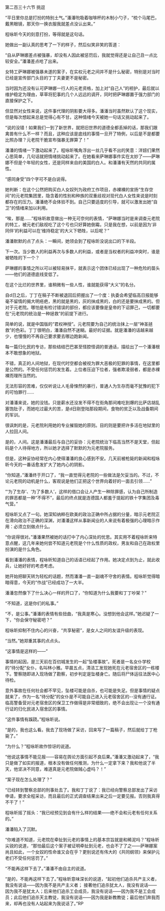 

第二百三十六节 挑逗

“平日里你总是打扮的特别土气。”潘潘吮吸着咖啡杯的木制小勺子，“梳个马尾巴，戴黑眼镜，那天你一换衣服我就差点没认出来。”

程咏昕今天的刻意打扮，等得就是这句话。

她做出一副认真的思考了一下的样子，然后似笑非笑的答道：

“自从萨琳娜差点被强暴，却没有人因此被惩罚后，我就觉得还是让自己丑一点比较安全。”潘潘差点呛了出来。

女特工萨琳娜被强暴未遂的案子，在实权元老之间并不是什么秘密，特别是对当时已经是宣传部门头目的丁丁夫妻更不是秘密。

当时因为还没有认可萨琳娜一行人的元老资格，加上对“自己人”的袒护，最后就以维护稳定为理由，草草将犯事的几个人远远的调开，同时把萨琳娜置于强力部门的直接保护之下。

但显然对女性来说，这件事代理的阴影要大得多。潘潘当时虽然默认了这个现实，但是每次想起来总是觉得心有不甘。这种情绪今天被她一句话又挑动起来了。

“说的没错！如果我们一到了新世界，就把旧世界的道德全都丢掉的话，那我们跟禽兽有什么不一样？而且，这种应该是底线的事情一旦开了特例，以后是不是都要比照办理？元老院干脆宣布强暴无罪算了！”

潘潘的情绪一下激动起来了。程咏昕嘴角浮出一丝几乎看不出的笑意：洋妞们果然心思简单，几句话就把情绪挑动起来了。在她看来萨琳娜事件实在太妙了――萨琳娜不但是个年轻的女性，还是同样来自的美国的白人。和潘潘有天然的共同的属性。

“感同身受”四个字可不是白说得。

她判断：在这个公然把购买白人女奴列为政府工作项目，赤裸裸的宣扬“生存空间”的元老院集团里，隐含着的性别和种族的双重歧视对现代白人女性来说是时刻都存在的压力。潘潘绝不会体验不到。自己只要适度的引导，就可以激发出她“自卫”的情绪来加以利用。

“唉，那是……”程咏昕故意做出一种无可奈何的表情，“萨琳娜当时是来调查元老院的特工，被元老们敌视吃了这个亏也只好算她倒霉。只是我在想，以前是因为‘非同伴’的利益可以在‘维持稳定’的大义下牺牲，以后呢？”

潘潘默默的点了点头：一瞬间，她领会到了程咏昕没说出口的下半段。

下一次。当少数人的利益再次与多数人的利益，或者是当权者的利益冲突时，谁是被牺牲的下一个？

萨琳娜的事情之所以可以被轻易抹平，就表示这个团体已经出现了一种危险的苗头――他们的道德底线变低了。

在这个比烂的世界里，谁稍微有一些人性，谁就能获得“大义”的名分。

自d日之后，丁丁在稿子不断被退回后把握出了一个度：执委会希望临高日报能够毫不留情的揭大明疮疤，黑的就是黑的，灰的抹成黑的，白的还是要抹成黑的。但对于元老院。哪怕是有检讨错误的部份，都应该要像是皇帝的下诏罪己，一切都要在“元老院的统治是一种拯救”的前提下进行。

简单的说，就是中国版的“君权神授”。元老院要为自己的统治抹上一层“神圣拯救”的色彩。丁丁很明白，潘潘自然不迷糊。最好的证据。就是潘潘的话越来越少，也慢慢的不再自己要求要去哪边跑新闻。

每一篇归化民的专访，那些结结巴巴甚至怪腔怪调的普通话，描绘出了一个潘潘根本不敢想象的地狱。

不错，真正的人间地狱，在现代时空都会被视为罪大恶极的犯罪的事情，在这里都是公然的。不受任何惩罚的发生着。上位者压迫下位者，强者欺凌弱者，都是赤裸裸而理所当然的。

无法形容的苦难，仅仅听说让人毛骨悚然的暴行，普通人为生存而毫不犹豫的犯下的可怕罪行……

对潘潘来说，她的没钱。只是薪水还没发不得不在街角那间难吃到爆的比萨店胡乱塞饱肚子，而她吃过最大的苦，是d日刚登陆那段期间，食物的贫乏以及战备期间的军训。

很讽刺的是，元老院利用她的专业摧毁她的原则。目的则是要把许多活在地狱里的人拉回人间。

是的，人间。这是潘潘最后与自己的妥协：元老院统治下临高当然不是天堂，但起码是个人待得地方，所以她才选择了默默的为元老院服务。

但是，这种妥协经常在内心使得潘潘的良心感到不安。几天前被枪毙的新闻和程咏昕今天的一番话愈发扩大了她内心的阴影。

“你知道，”潘潘终于开口了，“我一直觉得元老院的一些做法是欠妥当的。不过，不论元老院的动机是什么，客观说是他们正把这个世界向着好的一面去引领……”

“‘为了生存’、‘为了多数人’，这样的借口会让人产生一种除罪感，认为自己所制造的罪恶都是一种“不得不”，最后的终点就是连德国人都羞于提起的铁十字集团及毒气营。”

程咏昕又点了一句。她深知纳粹在欧美的政治正确中所占据的分量，暗示元老院正在滑向政治不正确的深渊，对潘潘这样从事新闻业的人来说有着极强的心理暗示作用：必须立刻做点什么。

“你说得很对。”潘潘果然被她的话打中了内心深处的忧思。其实用不着程咏昕来特意点醒，这几年来她何尝不知道元老院是个什么性质的政权，男友和自己在政权里扮演的是什么角色。

看到潘潘的表情，程咏昕知道自己的话语已经起了作用。她决定点到为止，就此收兵，让她好好的考虑考虑。

她开始把聊天转为轻松的话题，然而潘潘一直一副魂不守舍的表情。程咏昕觉得暗暗得意，今天的“作战”已经成功了一大半。

潘潘忽然像下了什么决心一样的开口了，“你知道为什么我要和丁丁吵架？”

“不知道，这是你们的私事。”

“不，是公事。”潘潘的表情有些扭曲，“我真是寒心。没想到他会这样。”她迟疑了一下，“你会保守秘密吧？”

程咏昕抑制不住内心的兴奋，“共享秘密”，是女人之间的友谊升级的表现。

“当然。”她郑重其事的点点头。

“这事情是这样的――”

事情的起因，是三天前在百仞城发生的一起“坠楼事故”。死者是一名女仆学校的“待分配”女仆，名叫林小雅。早晨五点，清洁工发现她死在元老宿舍区的一栋楼下。警察随即进入现场做了勘察，初步判定是坠楼身亡。随后将尸体运往法医中心待检。

意外事故在任何社会都不罕见，坠楼可能是自杀，也可能是失足。但是事情的疑点就来了，作为一名“待分配”的女仆是不可能自己进入元老宿舍区的--没有通行证。临高警备营对元老宿舍区的保卫工作做得是非常细致的，绝不会出现让一个没有通行证的归化民进入宿舍区的事情。

“这件事情有蹊跷。”程咏昕说。

“是的，我也这么看。我去了现场做了采访，回来写了一篇稿子，然后就给丁丁枪毙了。”

“为什么？”程咏昕故作惊讶的说道。

“他说这事情不能见报――容易在舆论方面引起不良后果。”潘潘又激动起来了，“我只是做了如实的报道，根本没有做任何推测，为什么一定拿下来？我和他说了半天，他坚决不同意，难道真是元老院做贼心虚吗？！”

“案子现在怎么处理了？”

“已经转到警察总部的刑事处去了。我和丁丁说了：我已经向警察总部发出了采访申请，要求全程采访，而且最后的正式调查结果出来之后一定要见报。否则我真得不干了！”

程咏昕摇了摇头：“我已经预见到会有什么样的结果――绝不会和元老有任何关系的。”

潘潘陷入了沉默。

“你难道不知道，元老院在牵扯到元老的事情上的基本宗旨就是和稀泥吗？”程咏昕尖锐的说道，“那怕最后这个案子被证明牵扯到元老，也会不了了之――萨琳娜案尚且如此，一个女奴的性命谁又会在乎？更别说还有伟大的《共同纲领》来保护元老们不受任何惩罚了。”

“不能再这样下去了。”潘潘不由自主的说道。

“是的，不能再这样下去了。”程咏昕意味深长的说道，“起初他们追杀共产主义者，我没有说话——因为我不是共产主义者； 接著他们追杀犹太人，我没有说话——因为我不是犹太人；后来他们追杀工会成员，我没有说话——因为我不是工会成员；此后他们追杀天主教徒，我没有说话——因为我是新教教徒；最后他们奔我而来，却再也没有人站起来为我说话了。”RP

